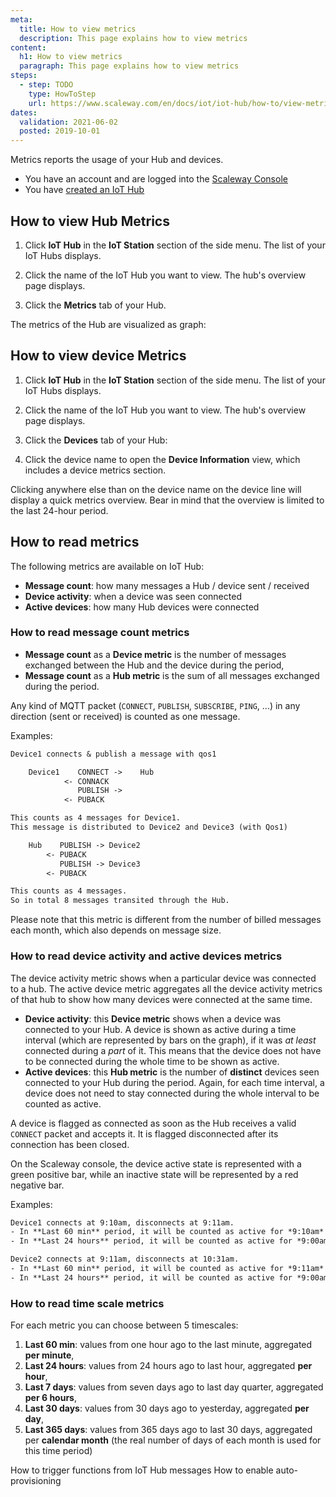```yaml
---
meta:
  title: How to view metrics
  description: This page explains how to view metrics
content:
  h1: How to view metrics
  paragraph: This page explains how to view metrics
steps:
  - step: TODO
    type: HowToStep
    url: https://www.scaleway.com/en/docs/iot/iot-hub/how-to/view-metrics/
dates:
  validation: 2021-06-02
  posted: 2019-10-01
---
```


Metrics reports the usage of your Hub and devices.

<Message type="requirement">

- You have an account and are logged into the [Scaleway Console](https://console.scaleway.com)
- You have [created an IoT Hub](/iot/iot-hub/how-to/create-hub)

</Message>


## How to view Hub Metrics

1. Click **IoT Hub** in the **IoT Station** section of the side menu. The list of your IoT Hubs displays.

2. Click the name of the IoT Hub you want to view. The hub's overview page displays.

3. Click the **Metrics** tab of your Hub.
<Lightbox src="assets/scaleway-iothub_metrics_menu.png" alt="" />

The metrics of the Hub are visualized as graph:

<Lightbox src="assets/scaleway-iothub_metrics_hub.png" alt="" />


## How to view device Metrics

1. Click **IoT Hub** in the **IoT Station** section of the side menu. The list of your IoT Hubs displays.

2. Click the name of the IoT Hub you want to view. The hub's overview page displays.

3. Click the **Devices** tab of your Hub:
<Lightbox src="assets/scaleway-iothub_metrics_menu_device.png" alt="" />

4. Click the device name to open the **Device Information** view, which includes a device metrics section.
<Lightbox src="assets/scaleway-iothub_metrics_device.png" alt="" />

<Message type="tip">

Clicking anywhere else than on the device name on the device line will display a quick metrics overview. Bear in mind that the overview is limited to the last 24-hour period.

</Message>

## How to read metrics

The following metrics are available on IoT Hub:

- **Message count**: how many messages a Hub / device sent / received
- **Device activity**: when a device was seen connected
- **Active devices**: how many Hub devices were connected

### How to read message count metrics

* **Message count** as a **Device metric** is the number of messages exchanged between the Hub and the device during the period,
* **Message count** as a **Hub metric** is the sum of all messages exchanged during the period.

Any kind of MQTT packet (`CONNECT`, `PUBLISH`, `SUBSCRIBE`, `PING`, ...) in any direction (sent or received) is counted as one message.

Examples:
```txt no-copy
Device1 connects & publish a message with qos1

	Device1    CONNECT ->    Hub
	        <- CONNACK
	           PUBLISH ->
	        <- PUBACK

This counts as 4 messages for Device1.
This message is distributed to Device2 and Device3 (with Qos1)

	Hub    PUBLISH -> Device2
	    <- PUBACK
	       PUBLISH -> Device3
	    <- PUBACK

This counts as 4 messages.
So in total 8 messages transited through the Hub.
```

Please note that this metric is different from the number of billed messages each month, which also depends on message size.


### How to read device activity and active devices metrics


The device activity metric shows when a particular device was connected to a hub. The active device metric aggregates all the device activity metrics of that hub to show how many devices were connected at the same time.

* **Device activity**: this **Device metric** shows when a device was connected to your Hub. A device is shown as active during a time interval (which are represented by bars on the graph), if it was *at least* connected during a *part* of it. This means that the device does not have to be connected during the whole time to be shown as active.
* **Active devices**: this **Hub metric** is the number of **distinct** devices seen connected to your Hub during the period. Again, for each time interval, a device does not need to stay connected during the whole interval to be counted as active.

A device is flagged as connected as soon as the Hub receives a valid `CONNECT` packet and
accepts it. It is flagged disconnected after its connection has been closed.

On the Scaleway console, the device active state is represented with a green positive bar, while an inactive state will be represented by a red negative bar.

Examples:
```txt no-copy
Device1 connects at 9:10am, disconnects at 9:11am.
- In **Last 60 min** period, it will be counted as active for *9:10am* and *9:11am* bars.
- In **Last 24 hours** period, it will be counted as active for *9:00am* bar.

Device2 connects at 9:11am, disconnects at 10:31am.
- In **Last 60 min** period, it will be counted as active for *9:11am* to *10:31am* bars.
- In **Last 24 hours** period, it will be counted as active for *9:00am* and *10:00am* bars.
```

### How to read time scale metrics

For each metric you can choose between 5 timescales:

1. **Last 60 min**: values from one hour ago to the last minute, aggregated **per minute**,
2. **Last 24 hours**: values from 24 hours ago to last hour, aggregated **per hour**,
3. **Last 7 days**: values from seven days ago to last day quarter, aggregated **per 6 hours**,
4. **Last 30 days**: values from 30 days ago to yesterday, aggregated **per day**,
5. **Last 365 days**: values from 365 days ago to last 30 days, aggregated per **calendar month** (the real number of days of each month is used for this time period)

<Navigation title="See Also">
  <PreviousButton to="/iot/iot-hub/how-to/trigger-functions-from-messages/">How to trigger functions from IoT Hub messages</PreviousButton>
  <NextButton to="/iot/iot-hub/how-to/enable-auto-provisioning/">How to enable auto-provisioning</NextButton>
</Navigation>
